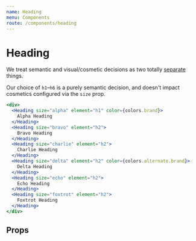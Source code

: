 ```yaml
---
name: Heading
menu: Components
route: /components/heading
---
```



# Heading

We treat semantic and visual/cosmetic decisions as two totally [separate](https://csswizardry.com/2016/02/managing-typography-on-large-apps/) things.

Our choice of `h1`–`h6` is a purely semantic decision, and doesn't impact cosmetics configured via the `size` prop.

```jsx react-live
<div>
  <Heading size="alpha" element="h1" color={colors.brand}>
    Alpha Heading
  </Heading>
  <Heading size="bravo" element="h2">
    Bravo Heading
  </Heading>
  <Heading size="charlie" element="h2">
    Charlie Heading
  </Heading>
  <Heading size="delta" element="h2" color={colors.alternate.brand}>
    Delta Heading
  </Heading>
  <Heading size="echo" element="h2">
    Echo Heading
  </Heading>
  <Heading size="foxtrot" element="h2">
    Foxtrot Heading
  </Heading>
</div>
```

## Props

<PropsTable of={Heading} />
